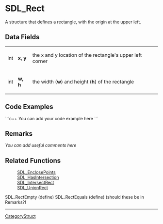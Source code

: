 <!-- pragma section-numbers off -->
<!-- pragma disable-camelcase -->

= SDL_Rect =
A structure that defines a rectangle, with the origin at the upper left.


== Data Fields ==
{|
|int
|'''x, y'''
|the x and y location of the rectangle's upper left corner
|-
|int
|'''w, h'''
|the width ('''w''') and height ('''h''') of the rectangle
|}

== Code Examples ==
```c++
You can add your code example here
```

== Remarks ==
''You can add useful comments here''

== Related Functions ==
:[[SDL_EnclosePoints]]
:[[SDL_HasIntersection]]
:[[SDL_IntersectRect]]
:[[SDL_UnionRect]]

SDL_Rect<code></code>Empty (define)
SDL_Rect<code></code>Equals (define) (should these be in Remarks?)

----
[[CategoryStruct]]

